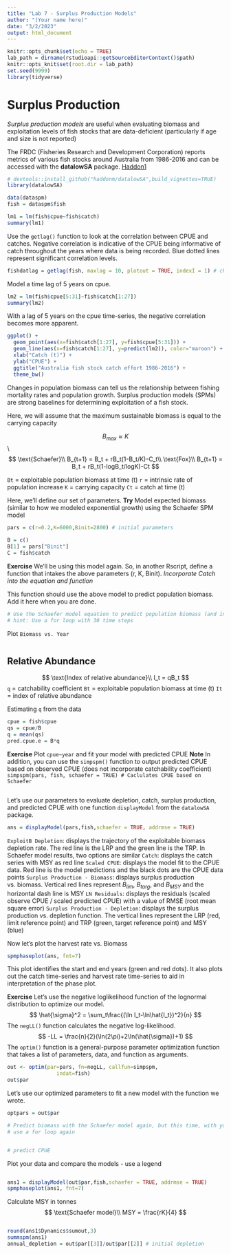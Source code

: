 ```yaml
---
title: "Lab 7 - Surplus Production Models"
author: "(Your name here)"
date: "3/2/2023"
output: html_document
---
```


```r
knitr::opts_chunk$set(echo = TRUE)
lab_path = dirname(rstudioapi::getSourceEditorContext()$path)
knitr::opts_knit$set(root.dir = lab_path)
set.seed(9999)
library(tidyverse)
```

# Surplus Production
*Surplus production models* are useful when evaluating biomass and exploitation levels of fish stocks that are data-deficient (particularly if age and size is not reported)

The FRDC (Fisheries Research and Development Corporation) reports metrics of various fish stocks around Australia from 1986-2016 and can be accessed with the **datalowSA** package. [Haddon1](https://github.com/haddonm/datalowSA)
```r
# devtools::install_github("haddonm/datalowSA",build_vignettes=TRUE)
library(datalowSA)
```

```r
data(dataspm)
fish = dataspm$fish
```

```r
lm1 = lm(fish$cpue~fish$catch)
summary(lm1)
```

Use the `getlag()` function to look at the correlation between CPUE and catches. Negative correlation is indicative of the CPUE being informative of catch throughout the years where data is being recorded. Blue dotted lines represent significant correlation levels.
```r
fishdatlag = getlag(fish, maxlag = 10, plotout = TRUE, indexI = 1) # check lag
```
Model a time lag of 5 years on cpue.
```r
lm2 = lm(fish$cpue[5:31]~fish$catch[1:27])
summary(lm2)
```

With a lag of 5 years on the cpue time-series, the negative correlation becomes more apparent.
```r
ggplot() +
  geom_point(aes(x=fish$catch[1:27], y=fish$cpue[5:31])) +
  geom_line(aes(x=fish$catch[1:27], y=predict(lm2)), color="maroon") +
  xlab("Catch (t)") +
  ylab("CPUE") +
  ggtitle("Australia fish stock catch effort 1986-2016") +
  theme_bw()
```

Changes in population biomass can tell us the relationship between fishing mortality rates and population growth. Surplus production models (SPMs) are strong baselines for determining exploitation of a fish stock. 

Here, we will assume that the maximum sustainable biomass is equal to the carrying capacity 

$$B_{max} \approx K$$
\\
$$
\text{Schaefer}\\
B_{t+1} = B_t + rB_t(1-B_t/K)-C_t\\
\text{Fox}\\
B_{t+1} = B_t + rB_t(1-logB_t/logK)-Ct
$$

`Bt` = exploitable population biomass at time (t)
`r` = intrinsic rate of population increase
`K` = carrying capacity
`Ct` = catch at time (t)

Here, we'll define our set of parameters.
**Try** Model expected biomass (similar to how we modeled exponential growth) using the Schaefer SPM model

```r
pars = c(r=0.2,K=6000,Binit=2800) # initial parameters

B = c()
B[1] = pars["Binit"]
C = fish$catch
```

**Exercise**
We'll be using this model again. So, in another Rscript, define a function that intakes the above parameters (r, K, Binit). *Incorporate Catch into the equation and function*

This function should use the above model to predict population biomass. Add it here when you are done.

```r
# Use the Schaefer model equation to predict population biomass (and incorporate catches) 
# hint: Use a for loop with 30 time steps 

```

Plot `Biomass vs. Year`
```r

```

## Relative Abundance
$$
\text{Index of relative abundance}\\
I_t = qB_t
$$
`q` = catchability coefficient
`Bt` = exploitable population biomass at time (t)
`It` = index of relative abundance

Estimating `q` from the data
```r
cpue = fish$cpue
qs = cpue/B
q = mean(qs)
pred.cpue.e = B*q 
```

**Exercise** 
Plot `cpue~year` and fit your model with predicted CPUE
**Note** In addition, you can use the `simpspm()` function to output predicted CPUE based on observed CPUE (does not incorporate catchability coefficient)
`simpspm(pars, fish, schaefer = TRUE) # Caclulates CPUE based on Schaefer`
```r

```

Let's use our parameters to evaluate depletion, catch, surplus production, and predicted CPUE with one function `displayModel` from the `datalowSA` package.
```r
ans = displayModel(pars,fish,schaefer = TRUE, addrmse = TRUE)
```

`ExploitB Depletion`: displays the trajectory of the exploitable biomass depletion rate. The red line is the LRP and the green line is the TRP. In Schaefer model results, two options are similar 
`Catch`: displays the catch series with MSY as red line
`Scaled CPUE`: displays the model fit to the CPUE data. Red line is the model predictions and the black dots are the CPUE data points
`Surplus Production - Biomass`: displays surplus production vs. biomass. Vertical red lines represent $B_{lim}$, $B_{targ}$, and $B_{MSY}$ and the horizontal dash line is MSY
`LN Residuals`: displays the residuals (scaled observe CPUE / scaled predicted CPUE) with a value of RMSE (root mean square error)
`Surplus Production - Depletion`: displays the surplus production vs. depletion function. The vertical lines represent the LRP (red, limit reference point) and TRP (green, target reference point) and MSY (blue)


Now let's plot the harvest rate vs. Biomass 
```r
spmphaseplot(ans, fnt=7)
```
This plot identifies the start and end years (green and red dots). It also plots out the catch time-series and harvest rate time-series to aid in interpretation of the phase plot.


**Exercise**
Let's use the negative loglikelihood function of the lognormal distribution to optimize our model.
$$
\hat{\sigma}^2 = \sum_t\frac{(\ln I_t-\ln\hat{I_t})^2}{n}
$$
The `negLL()` function calculates the negative log-likelihood.
$$
-LL = \frac{n}{2}(\ln(2\pi)+2\ln(\hat{\sigma})+1)
$$
The `optim()` function is a general-purpose parameter optimization function that takes a list of parameters, data, and function as arguments.
```r
out <- optim(par=pars, fn=negLL, callfun=simpspm, 
                indat=fish)
out$par
```

Let's use our optimized parameters to fit a new model with the function we wrote.
```r
optpars = out$par

# Predict biomass with the Schaefer model again, but this time, with your new parameters
# use a for loop again


# predict CPUE

```

Plot your data and compare the models - use a legend
```r

```


```r
ans1 = displayModel(out$par,fish,schaefer = TRUE, addrmse = TRUE) 
spmphaseplot(ans1, fnt=7)
```

Calculate MSY in tonnes
$$
\text{Schaefer model}\\
MSY = \frac{rK}{4}
$$

```r

```

```r
round(ans1$Dynamics$sumout,3)
summspm(ans1)
annual_depletion = out$par[[3]]/out$par[[2]] # initial depletion
```


